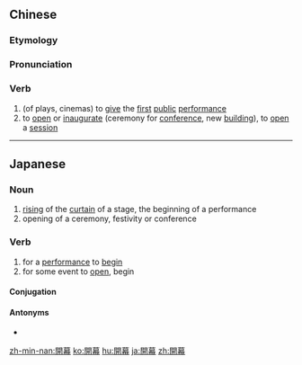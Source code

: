 {{also|开幕}}
==Chinese==
{{zh-forms|s=开幕}}

===Etymology===
{{rfe|lang=zh}}

===Pronunciation===
{{zh-pron
|m=kāimù
|c=hoi1 mok6
|h=pfs=khôi-muk/n:khôi-mok
|mn=xm,zz,tw:khui-bō͘/xm,zz,twv:khai-bō͘/qz:khui-mō͘
|cat=v
}}

===Verb===
{{zh-verb}}

# (of plays, cinemas) to [[give]] the [[first]] [[public]] [[performance]]
# to [[open]] or [[inaugurate]] (ceremony for [[conference]], new [[building]]), to [[open]] a [[session]]

----

==Japanese==
{{ja-kanjitab|かい|まく|yomi=on}}

===Noun===
{{ja-noun|かいまく}}
# [[rising]] of the [[curtain]] of a stage, the beginning of a performance
# opening of a ceremony, festivity or conference

===Verb===
{{ja-verb-suru|かいまく}}

# for a [[performance]] to [[begin]]
# for some event to [[open]], begin

====Conjugation====
{{ja-suru|かいまく}}

====Antonyms====
* {{l|ja|閉幕}}

[[zh-min-nan:開幕]]
[[ko:開幕]]
[[hu:開幕]]
[[ja:開幕]]
[[zh:開幕]]